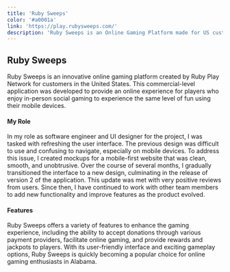 ```yaml
---
title: 'Ruby Sweeps'
color: '#a0001a'
link: 'https://play.rubysweeps.com/'
description: 'Ruby Sweeps is an Online Gaming Platform made for US customers by Ruby Play Network. It is a commercial level application developed to collaborate with in-person bingo halls.'
---
```


## Ruby Sweeps

Ruby Sweeps is an innovative online gaming platform created by Ruby Play Network
for customers in the United States.
This commercial-level application was developed to provide an online experience for players who enjoy
in-person social gaming to experience the same level of fun using their mobile devices.

#### My Role
In my role as software engineer and UI designer for the project, I was tasked with refreshing the user
interface. The previous design was difficult to use and confusing to navigate, especially on mobile devices.
To address this issue, I created mockups for a mobile-first website that was clean, smooth, and unobtrusive.
Over the course of several months, I gradually transitioned the interface to a new design, culminating in
the release of version 2 of the application. This update was met with very positive reviews from users.
Since then, I have continued to work with other team members to add new functionality and improve features
as the product evolved.

#### Features
Ruby Sweeps offers a variety of features to enhance the gaming experience, including the ability
to accept donations through various payment providers, facilitate online gaming, and provide
rewards and jackpots to players. With its user-friendly interface and exciting gameplay options,
Ruby Sweeps is quickly becoming a popular choice for online gaming enthusiasts in Alabama.
